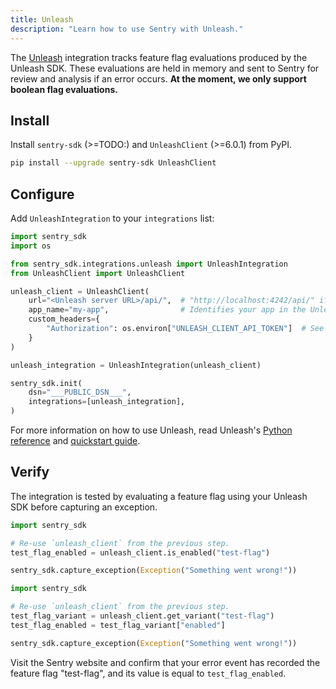 ```yaml
---
title: Unleash
description: "Learn how to use Sentry with Unleash."
---
```


<PlatformContent includePath="feature-flags/prerelease-alert" />

The [Unleash](https://www.getunleash.io/) integration tracks feature flag evaluations produced by the Unleash SDK. These evaluations are held in memory and sent to Sentry for review and analysis if an error occurs. **At the moment, we only support boolean flag evaluations.**

## Install

Install `sentry-sdk` (>=TODO:) and `UnleashClient` (>=6.0.1) from PyPI.

```bash
pip install --upgrade sentry-sdk UnleashClient
```

## Configure

Add `UnleashIntegration` to your `integrations` list:

```python
import sentry_sdk
import os

from sentry_sdk.integrations.unleash import UnleashIntegration
from UnleashClient import UnleashClient

unleash_client = UnleashClient(
    url="<Unleash server URL>/api/",  # "http://localhost:4242/api/" if you are self-hosting Unleash
    app_name="my-app",                # Identifies your app in the Unleash UI
    custom_headers={
        "Authorization": os.environ["UNLEASH_CLIENT_API_TOKEN"]  # See 'client token' docs
    }
)

unleash_integration = UnleashIntegration(unleash_client)

sentry_sdk.init(
    dsn="___PUBLIC_DSN___",
    integrations=[unleash_integration],
)
```

For more information on how to use Unleash, read Unleash's [Python reference](https://docs.getunleash.io/reference/sdks/python) and [quickstart guide](https://docs.getunleash.io/quickstart).

## Verify

The integration is tested by evaluating a feature flag using your Unleash SDK before capturing an exception.

```python {tabTitle: Python, using is_enabled}
import sentry_sdk

# Re-use `unleash_client` from the previous step.
test_flag_enabled = unleash_client.is_enabled("test-flag")

sentry_sdk.capture_exception(Exception("Something went wrong!"))
```

```python {tabTitle: Python, using get_variant}
import sentry_sdk

# Re-use `unleash_client` from the previous step.
test_flag_variant = unleash_client.get_variant("test-flag")
test_flag_enabled = test_flag_variant["enabled"]

sentry_sdk.capture_exception(Exception("Something went wrong!"))
```

Visit the Sentry website and confirm that your error event has recorded the feature flag "test-flag", and its value
is equal to `test_flag_enabled`.

<PlatformContent includePath="feature-flags/next-steps" />
